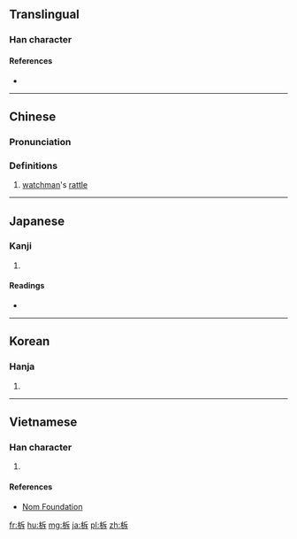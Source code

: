 ==Translingual==

===Han character===
{{Han char|rn=75|rad=木|as=05|sn=9|four=42941|canj=DHMY|ids=⿰木斥}}

====References====
* {{Han ref|kx=0519.160|dkj=14633|dj=0907.140|hdz=21185.040|uh=67DD|ud=26589|bh=AC6C|bd=44140}}

----

==Chinese==
{{zh-forms}}

===Pronunciation===
{{zh-pron
|m=tuò
|c=tok3
|mc=
|oc=y
|ma=
|cat=n
}}

===Definitions===
# [[watchman]]'s [[rattle]]

----

==Japanese==

===Kanji===
{{ja-kanji|grade=|rs=木05}}

# {{defn|lang=ja|sort=木05}}

====Readings====
* {{ja-readings|on=[[たく]] (taku)|kun=[[ひょうしぎ]] (hyoushigi), [[さく]] (saku), [[ひらく]] (hiraku)}}

----

==Korean==

===Hanja===
{{ko-hanja|hangeul=탁|eumhun=|rv=tak|mr=t'ak|y=thak}}

# {{defn|lang=ko|sort=木05}}

----

==Vietnamese==

===Han character===
{{vi-readings|rs=木05| hanviet = thác}}

# {{defn|lang=vi|sort=木05}}

====References====
*[http://nomfoundation.org/common/nom_details.php?codepoint=67dd Nom Foundation]

[[fr:柝]]
[[hu:柝]]
[[mg:柝]]
[[ja:柝]]
[[pl:柝]]
[[zh:柝]]